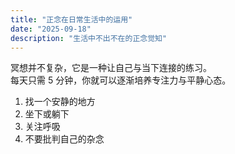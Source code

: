 ```yaml
---
title: "正念在日常生活中的运用"
date: "2025-09-18"
description: "生活中不出不在的正念觉知"
---
```


冥想并不复杂，它是一种让自己与当下连接的练习。  
每天只需 5 分钟，你就可以逐渐培养专注力与平静心态。  

1. 找一个安静的地方  
2. 坐下或躺下  
3. 关注呼吸  
4. 不要批判自己的杂念  
